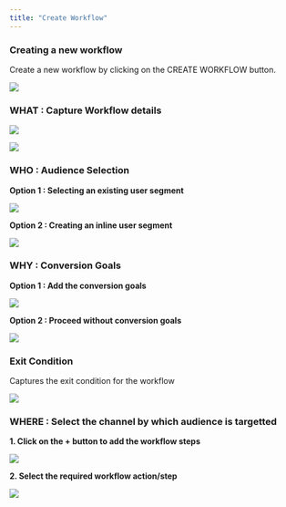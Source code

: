```yaml
---
title: "Create Workflow"
---
```



### Creating a new workflow

Create a new workflow by clicking on the CREATE WORKFLOW button.

![](/images/wf/wf-1.png)

### WHAT : Capture Workflow details

![](/images/wf/wf-2.png)

![](/images/wf/wf-3.png)

### WHO : Audience Selection

**Option 1 : Selecting an existing user segment**

![](/images/wf/wf-4.png)

**Option 2 : Creating an inline user segment**

![](/images/wf/wf-5.png)

### WHY : Conversion Goals 

**Option 1 : Add the conversion goals**

![](/images/wf/wf-8.png)

**Option 2 : Proceed without conversion goals**

![](/images/wf/wf-7.png)

### Exit Condition

Captures the exit condition for the workflow

![](/images/wf/wf-9.png)

### WHERE : Select the channel by which audience is targetted

**1. Click on the + button to add the workflow steps**

![](/images/wf/wf-10.png)

**2. Select the required workflow action/step**

![](/images/wf/wf-11.png)


